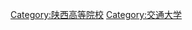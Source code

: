 {{Commonscat|Xi'an Jiaotong University}}
{{Catmore}}

[[Category:陕西高等院校|Category:陕西高等院校]]
[[Category:交通大学|Category:交通大学]]